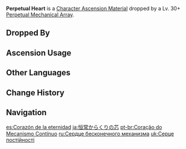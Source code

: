 {{Item Infobox
|id           = 113023
|image        = Item Perpetual Heart.png
|type         = Character Ascension Materials
|group        = Normal Boss Drops
|invCategory  = Character Development Items
|rarity       = 4
|description  = The core that powers the autonomous movements of the [[Perpetual Mechanical Array]].<br />Some theorize that the symbols on these cores have knowledge and logic inscribed upon them in a language that eyes cannot perceive. Some go a step further and believe that these unique Ruin machines autonomously decided to forsake a biomimetic form to pursue strength of function on account of their especially large cores and complex inscriptions.
|source1      = Dropped by Lv. 30+ [[Perpetual Mechanical Array]]s
}}
'''Perpetual Heart''' is a [[Character Ascension Material]] dropped by a Lv. 30+ [[Perpetual Mechanical Array]].

==Dropped By==
{{Dropped By|level=30}}

==Ascension Usage==
{{Ascension Usage}}

==Other Languages==
{{Other Languages
|en      = Perpetual Heart
|zhs     = 恒常机关之心
|zhs_rm  = Héngcháng Jīguān zhī Xīn
|zht     = 恒常機關之心
|zht_rm  = Héngcháng Jīguān zhī Xīn
|zh_tl   = Heart of the Perpetual Mechanism
|ja      = 恒常からくりの芯
|ja_rm   = Koujou Karakuri no Shin
|ja_tl   = Perpetual Mechanical Heart
|ko      = 영구 장치의 코어
|ko_rm   = Yeonggu Jangchi-ui Ko'eo
|ko_tl   = Core of Perpetual Device
|es      = Corazón de la eternidad
|es_tl   = Heart of Eternity
|fr      = Cœur perpétuel
|fr_tl   = Perpetual Heart
|ru      = Сердце бесконечного механизма
|ru_tl   = 
|th      = Perpetual Heart
|vi      = Lõi Động Cơ Vĩnh Cửu
|vi_tl   = 
|de      = Ewiges Herz
|de_tl   = Eternal Heart
|id      = Perpetual Heart
|pt      = Coração do Mecanismo Contínuo
|pt_tl   = Heart of the Continuous Mechanism
}}

==Change History==
{{Change History|2.0}}

==Navigation==
{{Development Item Navbox|Character Materials}}

[[es:Corazón de la eternidad]]
[[ja:恒常からくりの芯]]
[[pt-br:Coração do Mecanismo Contínuo]]
[[ru:Сердце бесконечного механизма]]
[[uk:Серце постійності]]